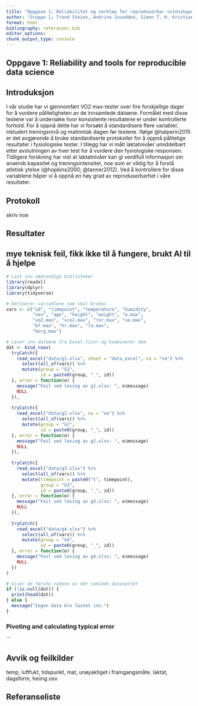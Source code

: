 ```yaml
---
title: "Opggave 1: Reliabilitet og verktøy for reproduserbar vitenskapelig data"
author: "Gruppe 1; Trond Steien, Andrine Juvodden, Simon T. H. Kristiansen, Anders Nybakk"
format: html
bibliography: referanser.bib
editor_options: 
chunk_output_type: console
---
```



## Oppgave 1: Reliability and tools for reproducible data science


## Introduksjon

I vår studie har vi gjennomført VO2 max-tester over fire forskjellige dager for å vurdere påliteligheten av de innsamlede dataene. Formålet med disse testene var å undersøke hvor konsistente resultatene er under kontrollerte forhold. For å oppnå dette har vi forsøkt å standardisere flere variabler, inkludert treningsnivå og matinntak dagen før testene. Ifølge @halperin2015 er det avgjørende å bruke standardiserte protokoller for å oppnå pålitelige resultater i fysiologiske tester. I tillegg har vi målt laktatnivåer umiddelbart etter avslutningen av hver test for å vurdere den fysiologiske responsen. Tidligere forskning har vist at laktatnivåer kan gi verdifull informasjon om anaerob kapasitet og treningsintensitet, noe som er viktig for å forstå atletisk ytelse (@hopkins2000; @tanner2012). Ved å kontrollere for disse variablene håper vi å oppnå en høy grad av reproduserbarhet i våre resultater.




## Protokoll

skriv noe 

## Resultater

## mye teknisk feil, fikk ikke til å fungere, brukt AI til å hjelpe

```r
# Last inn nødvendige biblioteker
library(readxl)
library(dplyr)
library(tidyverse)

# Definerer variablene som skal brukes
vars <- c("id", "timepoint", "temperature", "humidity", 
          "sex", "age", "height", "weight", "w.max", 
          "vo2.max", "vco2.max", "rer.max", "ve.max", 
          "bf.max", "hr.max", "la.max", 
          "borg.max")

# Leser inn dataene fra Excel-filer og kombinerer dem
dat <- bind_rows(
  tryCatch({
    read_excel("data/g1.xlsx", sheet = "data_excel", na = "na") %>%
      select(all_of(vars)) %>%
      mutate(group = "G1", 
             id = paste0(group, "_", id))
  }, error = function(e) {
    message("Feil ved lesing av g1.xlsx: ", e$message)
    NULL
  }),
  
  tryCatch({
    read_excel("data/g2.xlsx", na = "na") %>%
      select(all_of(vars)) %>%
      mutate(group = "G2", 
             id = paste0(group, "_", id))
  }, error = function(e) {
    message("Feil ved lesing av g2.xlsx: ", e$message)
    NULL
  }),
  
  tryCatch({
    read_excel("data/g3.xlsx") %>%
      select(all_of(vars)) %>%
      mutate(timepoint = paste0("t", timepoint), 
             group = "G3", 
             id = paste0(group, "_", id))
  }, error = function(e) {
    message("Feil ved lesing av g3.xlsx: ", e$message)
    NULL
  }),
  
  tryCatch({
    read_excel("data/g4.xlsx") %>%
      select(all_of(vars)) %>%
      mutate(group = "G4", 
             id = paste0(group, "_", id))
  }, error = function(e) {
    message("Feil ved lesing av g4.xlsx: ", e$message)
    NULL
  })
)

# Viser de første radene av det samlede datasettet
if (!is.null(dat)) {
  print(head(dat))
} else {
  message("Ingen data ble lastet inn.")
}
```

### Pivoting and calculating typical error


```

## Avvik og feilkilder

temp, luftfukt, tidspunkt, mat, unøyaktiget i framgangsmåte. laktat, dagsform, heiing osv.

## Referanseliste



